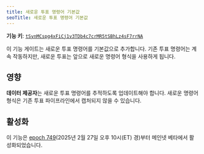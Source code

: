 ```yaml
---
title: 새로운 투표 명령어 기본값
seoTitle: 새로운 투표 명령어 기본값
---
```


**기능 키**:
[`tSynMCspg4xFiCj1v3TDb4c7crMR5tSBhLz4sF7rrNA`](https://explorer.solana.com/address/tSynMCspg4xFiCj1v3TDb4c7crMR5tSBhLz4sF7rrNA)

이 기능 게이트는 새로운 투표 명령어를 기본값으로 추가합니다. 기존 투표 명령어는
계속 작동하지만, 새로운 투표는 앞으로 새로운 명령어 형식을 사용하게 됩니다.

## 영향

**데이터 제공자**는 새로운 투표 명령어를 추적하도록 업데이트해야 합니다. 새로운
명령어 형식은 기존 투표 파이프라인에서 캡처되지 않을 수 있습니다.

## 활성화

이 기능은 [epoch 749](https://explorer.solana.com/epoch/748)(2025년 2월 27일
오후 10시(ET) 경)부터 메인넷 베타에서 활성화되었습니다.
